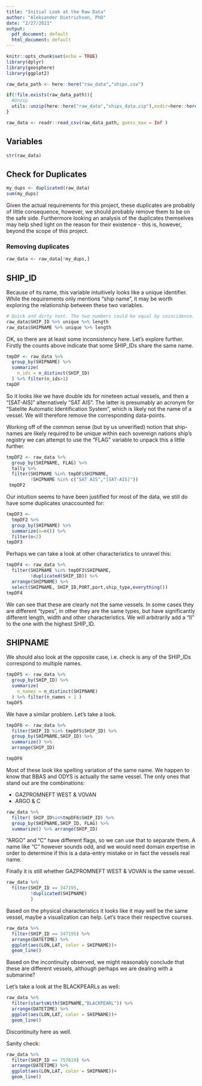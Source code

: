 ```yaml
---
title: "Initial Look at the Raw Data"
author: "Aleksander Dietrichson, PhD"
date: "2/27/2021"
output:
  pdf_document: default
  html_document: default
---
```


```r
knitr::opts_chunk$set(echo = TRUE)
library(dplyr)
library(geosphere)
library(ggplot2)
```


```r
raw_data_path <- here::here("raw_data","ships.csv")

if(!file.exists(raw_data_path)){
  #Unzip
  utils::unzip(here::here("raw_data","ships_data.zip"),exdir=here::here("raw_data"))
}

raw_data <- readr::read_csv(raw_data_path, guess_max = Inf ) 
```

## Variables
```r
str(raw_data)
```


## Check for Duplicates

```r
my_dups <- duplicated(raw_data)
sum(my_dups)
```

Given the actual requirements for this project, these duplicates are probably of little consequence, however, we should probably remove them to be on the safe side. Furthermore looking an analysis of the duplicates themselves may help shed light on the reason for their existence - this is, however, beyond the scope of this project.

### Removing duplicates

```r
raw_data <- raw_data[!my_dups,]
```

## SHIP_ID

Because of its name, this variable intuitively looks like a unique identifier. While the requirements only mentions "ship name", it may be worth exploring the relationship between these two variables.

```r
# Quick and dirty test. The two numbers could be equal by coincidence.
raw_data$SHIP_ID %>% unique %>% length
raw_data$SHIPNAME %>% unique %>% length
```

OK, so there are at least some inconsistency here. Let's explore further. Firstly the counts above indicate that some SHIP_IDs share the same name. 

```r
tmpDF <- raw_data %>% 
  group_by(SHIPNAME) %>% 
  summarize(
    n_ids = n_distinct(SHIP_ID)
  ) %>% filter(n_ids>1)
tmpDF
```

So it looks like we have double ids for nineteen actual vessels, and then a "[SAT-AIS]" alternatively "SAT AIS". The latter is presumably an acronym for "Satelite Automatic Identification System", which is likely not the name of a vessel. We will therefore remove the corresponding data-points. 

Working off of the common sense (but by us unverified) notion that ship-names are likely required to be unique within each sovereign nations ship's registry we can attempt to use the "FLAG" variable to unpack this a little further.

```r
tmpDF2 <- raw_data %>% 
  group_by(SHIPNAME, FLAG) %>% 
  tally %>% 
  filter(SHIPNAME %in% tmpDF$SHIPNAME,
         !SHIPNAME %in% c("SAT AIS","[SAT-AIS]"))
 tmpDF2 
```

Our intuition seems to have been justified for most of the data, we still do have some duplicates unaccounted for:

```r
tmpDF3 <- 
  tmpDF2 %>% 
  group_by(SHIPNAME) %>% 
  summarize(n=n()) %>% 
  filter(n<2)
tmpDF3
```

Perhaps we can take a look at other characteristics to unravel this:

```r
tmpDF4 <- raw_data %>% 
  filter(SHIPNAME %in% tmpDF3$SHIPNAME,
         !duplicated(SHIP_ID)) %>% 
  arrange(SHIPNAME) %>% 
  select(SHIPNAME, SHIP_ID,PORT,port,ship_type,everything())
tmpDF4
```

We can see that these are clearly not the same vessels. In some cases they are different "types", in other they are the same types, but have significantly different length, width and other characteristics. We will arbitrarily add a "II" to the one with the highest SHIP_ID.

## SHIPNAME

We should also look at the opposite case, i.e. check is any of the SHIP_IDs correspond to multiple names.

```r
tmpDF5 <- raw_data %>% 
  group_by(SHIP_ID) %>% 
  summarize(
    n_names = n_distinct(SHIPNAME)
  ) %>% filter(n_names > 1 )
tmpDF5
```

We have a similar problem. Let's take a look.

```r
tmpDF6 <- raw_data %>% 
  filter(SHIP_ID %in% tmpDF5$SHIP_ID) %>% 
  group_by(SHIPNAME,SHIP_ID) %>% 
  summarize() %>% 
  arrange(SHIP_ID)

tmpDF6
```

Most of these look like spelling variation of the same name. We happen to know that BBAS and ODYS is actually the same vessel. The only ones that stand out are the combinations:

* GAZPROMNEFT WEST	& VOVAN
* ARGO & C

```r

raw_data %>% 
  filter( SHIP_ID%in%tmpDF6$SHIP_ID) %>% 
  group_by(SHIPNAME,SHIP_ID, FLAG) %>% 
  summarize() %>% arrange(SHIP_ID)
```

"ARGO" and "C" have different flags, so we can use that to separate them. A name like "C" however sounds odd, and we would need domain expertise in order to determine if this is a data-entry mistake or in fact the vessels real name.

Finally it is still whether GAZPROMNEFT WEST	& VOVAN is the same vessel.

```r
raw_data %>% 
  filter(SHIP_ID == 347195,
         !duplicated(SHIPNAME)
         )
```

Based on the physical characteristics it looks like it may well be the same vessel, maybe a visualization can help. Let's trace their respective courses.

```r
raw_data %>% 
  filter(SHIP_ID == 347195) %>% 
  arrange(DATETIME) %>% 
  ggplot(aes(LON,LAT, color = SHIPNAME))+
  geom_line()
```

Based on the incontinuity observed, we might reasonably conclude that these are different vessels, although perhaps we are dealing with a submarine?


Let's take a look at the BLACKPEARLs as well:

```r
raw_data %>% 
  filter(startsWith(SHIPNAME,"BLACKPEARL")) %>% 
  arrange(DATETIME) %>% 
  ggplot(aes(LON,LAT, color = SHIPNAME))+
  geom_line()
```

Discontinuity here as well. 

Sanity check:
```r
raw_data %>% 
  filter(SHIP_ID == 757619) %>% 
  arrange(DATETIME) %>% 
  ggplot(aes(LON,LAT, color = SHIPNAME))+
  geom_line()
```

